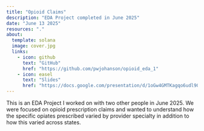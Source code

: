 ```yaml
---
title: "Opioid Claims"
description: "EDA Project completed in June 2025"
date: "June 13 2025"
resources: "."
about:
  template: solana
  image: cover.jpg
  links: 
    - icon: github
      text: "GitHub"
      href: "https://github.com/pwjohanson/opioid_eda_1"
    - icon: easel
      text: "Slides"
      href: "https://docs.google.com/presentation/d/1oGw4GMTKagqo6udl90YK4hnU9OKBRXo9f0JSdKl_Fsc/edit?usp=sharing"
---
```



This is an EDA Project I worked on with two other people in June 2025. We were focused on opioid prescription claims and wanted to understand how the specific opiates prescribed varied by provider specialty in addition to how this varied across states.